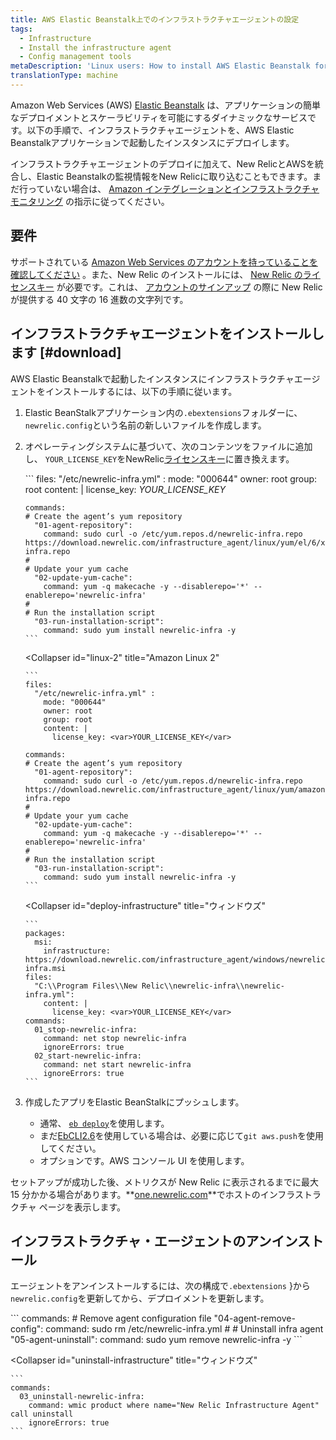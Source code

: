 ```yaml
---
title: AWS Elastic Beanstalk上でのインフラストラクチャエージェントの設定
tags:
  - Infrastructure
  - Install the infrastructure agent
  - Config management tools
metaDescription: 'Linux users: How to install AWS Elastic Beanstalk for New Relic''s infrastructure agent.'
translationType: machine
---
```


Amazon Web Services (AWS) [Elastic Beanstalk](https://aws.amazon.com/elasticbeanstalk) は、アプリケーションの簡単なデプロイメントとスケーラビリティを可能にするダイナミックなサービスです。以下の手順で、インフラストラクチャエージェントを、AWS Elastic Beanstalkアプリケーションで起動したインスタンスにデプロイします。

インフラストラクチャエージェントのデプロイに加えて、New RelicとAWSを統合し、Elastic Beanstalkの監視情報をNew Relicに取り込むこともできます。まだ行っていない場合は、 [Amazon インテグレーションとインフラストラクチャ モニタリング](/docs/infrastructure/infrastructure-integrations/getting-started/connect-aws-integrations-infrastructure) の指示に従ってください。

## 要件

サポートされている [Amazon Web Services のアカウントを持っていることを確認してください](http://aws.amazon.com/elasticbeanstalk/) 。また、New Relic のインストールには、 [New Relic のライセンスキー](/docs/apis/intro-apis/new-relic-api-keys/#ingest-license-key) が必要です。これは、 [アカウントのサインアップ](http://newrelic.com/signup "リンクが新しいウィンドウで開きます") の際に New Relic が提供する 40 文字の 16 進数の文字列です。

## インフラストラクチャエージェントをインストールします [#download]

AWS Elastic Beanstalkで起動したインスタンスにインフラストラクチャエージェントをインストールするには、以下の手順に従います。

1. Elastic BeanStalkアプリケーション内の`.ebextensions`フォルダーに、 `newrelic.config`という名前の新しいファイルを作成します。

2. オペレーティングシステムに基づいて、次のコンテンツをファイルに追加し、 `YOUR_LICENSE_KEY`をNewRelic[ライセンスキー](/docs/apis/intro-apis/new-relic-api-keys/#ingest-license-key)に置き換えます。

   <CollapserGroup>
     <Collapser
       id="linux-ami"
       title="Amazon Linux AMI"
     >
       ```
       files:
         "/etc/newrelic-infra.yml" :
           mode: "000644"
           owner: root
           group: root
           content: |
             license_key: <var>YOUR_LICENSE_KEY</var>

       commands:
       # Create the agent’s yum repository
         "01-agent-repository":
           command: sudo curl -o /etc/yum.repos.d/newrelic-infra.repo https://download.newrelic.com/infrastructure_agent/linux/yum/el/6/x86_64/newrelic-infra.repo
       #
       # Update your yum cache
         "02-update-yum-cache":
           command: yum -q makecache -y --disablerepo='*' --enablerepo='newrelic-infra'
       #
       # Run the installation script
         "03-run-installation-script":
           command: sudo yum install newrelic-infra -y
       ```
     </Collapser>

     <Collapser
       id="linux-2"
       title="Amazon Linux 2"
     >
       ```
       files:
         "/etc/newrelic-infra.yml" :
           mode: "000644"
           owner: root
           group: root
           content: |
             license_key: <var>YOUR_LICENSE_KEY</var>

       commands:
       # Create the agent’s yum repository
         "01-agent-repository":
           command: sudo curl -o /etc/yum.repos.d/newrelic-infra.repo https://download.newrelic.com/infrastructure_agent/linux/yum/amazonlinux/2/x86_64/newrelic-infra.repo
       #
       # Update your yum cache
         "02-update-yum-cache":
           command: yum -q makecache -y --disablerepo='*' --enablerepo='newrelic-infra'
       #
       # Run the installation script
         "03-run-installation-script":
           command: sudo yum install newrelic-infra -y
       ```
     </Collapser>

     <Collapser
       id="deploy-infrastructure"
       title="ウィンドウズ"
     >
       ```
       packages:
         msi:
           infrastructure: https://download.newrelic.com/infrastructure_agent/windows/newrelic-infra.msi
       files:
         "C:\\Program Files\\New Relic\\newrelic-infra\\newrelic-infra.yml":
           content: |
             license_key: <var>YOUR_LICENSE_KEY</var>
       commands:
         01_stop-newrelic-infra:
           command: net stop newrelic-infra
           ignoreErrors: true
         02_start-newrelic-infra:
           command: net start newrelic-infra
           ignoreErrors: true
       ```
     </Collapser>
   </CollapserGroup>

3. 作成したアプリをElastic BeanStalkにプッシュします。

   * 通常、 [`eb deploy`](http://docs.aws.amazon.com/elasticbeanstalk/latest/dg/eb3-deploy.html)を使用します。
   * まだ[EbCLI2.6](http://docs.aws.amazon.com/elasticbeanstalk/latest/dg/eb-cli.html)を使用している場合は、必要に応じて`git aws.push`を使用してください。
   * オプションです。AWS コンソール UI を使用します。

セットアップが成功した後、メトリクスが New Relic に表示されるまでに最大 15 分かかる場合があります。**[one.newrelic.com](https://one.newrelic.com)**でホストのインフラストラクチャ ページを表示します。

## インフラストラクチャ・エージェントのアンインストール

エージェントをアンインストールするには、次の構成で`.ebextensions` }から`newrelic.config`を更新してから、デプロイメントを更新します。

<CollapserGroup>
  <Collapser
    id="uninstall-agent-linux-ami"
    title="Amazon Linux"
  >
    ```
    commands:
    	# Remove agent configuration file
    	  "04-agent-remove-config":
    	    command: sudo rm /etc/newrelic-infra.yml
    	#
    	# Uninstall infra agent
    	  "05-agent-uninstall":
    	    command: sudo yum remove newrelic-infra -y
    ```
  </Collapser>

  <Collapser
    id="uninstall-infrastructure"
    title="ウィンドウズ"
  >
    ```
    commands:
      03_uninstall-newrelic-infra:
        command: wmic product where name="New Relic Infrastructure Agent" call uninstall
        ignoreErrors: true
    ```
  </Collapser>
</CollapserGroup>